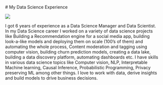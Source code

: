  # My Data Science Experience
  
 ![](/Images/photo.jpeg)

 I got 6 years of experience as a Data Science Manager and Data Scientist. In my Data Science career I worked on a variety of data science projects like Building a Recommendation engine for a social media app, building look-a-like models and deploying them on scale (100's of them) and automating the whole process, Content moderation and tagging using computer vision, building churn prediction models, creating a data lake, building a data discovery platform, automating dashboards etc. I have skills in various data science topics like Computer vision, NLP, Interpretable Machine learning, Causal Inference, Probabilistic Programming, Privacy preserving ML among other things. I love to work with data, derive insights and build models to drive business decisions.




